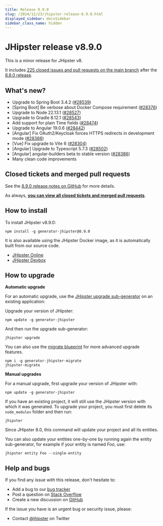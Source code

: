 ```yaml
---
title: Release 8.9.0
slug: /2024/12/23/jhipster-release-8.9.0.html
displayed_sidebar: docsSidebar
sidebar_class_name: hidden
---
```


# JHipster release v8.9.0

This is a minor release for JHipster v8.

It includes [225 closed issues and pull requests on the main branch](https://github.com/jhipster/generator-jhipster/issues?q=is:closed+milestone:8.9.0) after the [8.8.0 release](/2024/12/23/jhipster-release-8.8.0.html).

## What's new?

* Upgrade to Spring Boot 3.4.2 ([#28539](https://github.com/jhipster/generator-jhipster/pull/28539))
* [Spring Boot] Be verbose about Docker Compose requirement ([#28376](https://github.com/jhipster/generator-jhipster/pull/28376))
* Upgrade to Node 22.13.1 ([#28527](https://github.com/jhipster/generator-jhipster/pull/28527))
* Upgrade to Gradle 8.12.1 ([#28543](https://github.com/jhipster/generator-jhipster/pull/28543))
* Add support for plain Time fields ([#28474](https://github.com/jhipster/generator-jhipster/pull/28474))
* Upgrade to Angular 19.0.6 ([#28442](https://github.com/jhipster/generator-jhipster/pull/28442))
* [Angular] Fix OAuth2/Keycloak forces HTTPS redirects in development mode ([#28366](https://github.com/jhipster/generator-jhipster/pull/28366))
* [Vue] Fix upgrade to Vite 6 ([#28304](https://github.com/jhipster/generator-jhipster/pull/28304))
* [Angular] Upgrade to Typescript 5.7.3 ([#28502](https://github.com/jhipster/generator-jhipster/pull/28502))
* [Angular] angular-builders beta to stable version ([#28386](https://github.com/jhipster/generator-jhipster/pull/28386))
* Many clean code improvements

## Closed tickets and merged pull requests

See the [8.9.0 release notes on GitHub](https://github.com/jhipster/generator-jhipster/releases/tag/v8.9.0) for more details.

As always, **[you can view all closed tickets and merged pull requests](https://github.com/jhipster/generator-jhipster/issues?q=is:closed+milestone:8.9.0)**.

## How to install

To install JHipster v8.9.0:

```
npm install -g generator-jhipster@8.9.0
```

It is also available using the JHipster Docker image, as it is automatically built from our source code.

- [JHipster Online](https://start.jhipster.tech)
- [JHipster Devbox](https://github.com/jhipster/jhipster-devbox)

## How to upgrade

**Automatic upgrade**

For an automatic upgrade, use the [JHipster upgrade sub-generator](/upgrading-an-application/) on an existing application:

Upgrade your version of JHipster:

```
npm update -g generator-jhipster
```

And then run the upgrade sub-generator:

```
jhipster upgrade
```

You can also use the [migrate blueprint](https://github.com/jhipster/generator-jhipster-migrate) for more advanced upgrade features.

```
npm i -g generator-jhipster-migrate
jhipster-migrate
```

**Manual upgrades**

For a manual upgrade, first upgrade your version of JHipster with:

```
npm update -g generator-jhipster
```

If you have an existing project, it will still use the JHipster version with which it was generated.
To upgrade your project, you must first delete its `node_modules` folder and then run:

```
jhipster
```

Since JHipster 8.0, this command will update your project and all its entities.

You can also update your entities one-by-one by running again the entity sub-generator, for example if your entity is named _Foo_, use:

```
jhipster entity Foo --single-entity
```

## Help and bugs

If you find any issue with this release, don't hesitate to:

- Add a bug to our [bug tracker](https://github.com/jhipster/generator-jhipster/issues?state=open)
- Post a question on [Stack Overflow](http://stackoverflow.com/tags/jhipster/info)
- Create a new discussion on [GitHub](https://github.com/jhipster/generator-jhipster/discussions)

If the issue you have is an urgent bug or security issue, please:

- Contact [@jhipster](https://twitter.com/jhipster) on Twitter
